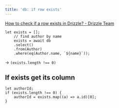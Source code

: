```yaml
---
title: 'db: if row exists'
---
```


[How to check if a row exists in Drizzle? - Drizzle Team](https://www.answeroverflow.com/m/1178729503619567628)

```
let exists = [];
    // find author by name
    exists = await db
    .select()
    .from(Author)
    .where(eq(Author.name, `${name}`));
```
-> `(exists.length !== 0)`

## If exists get its column
```
let authorId;
if (exists.length !== 0) {
    authorId = exists.map((a) => a.id)[0];
}
```